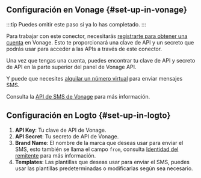 ## Configuración en Vonage \{#set-up-in-vonage}

:::tip
Puedes omitir este paso si ya lo has completado.
:::

Para trabajar con este conector, necesitarás [registrarte para obtener una cuenta](https://developer.vonage.com/en/account/guides/dashboard-management#create-and-configure-a-vonage-account) en Vonage. Esto te proporcionará una clave de API y un secreto que podrás usar para acceder a las APIs a través de este conector.

Una vez que tengas una cuenta, puedes encontrar tu clave de API y secreto de API en la parte superior del panel de Vonage API.

Y puede que necesites [alquilar un número virtual](https://developer.vonage.com/en/numbers/guides/number-management#rent-a-virtual-number) para enviar mensajes SMS.

Consulta la [API de SMS de Vonage](https://developer.vonage.com/en/messaging/sms/overview) para más información.

## Configuración en Logto \{#set-up-in-logto}

1. **API Key**: Tu clave de API de Vonage.
2. **API Secret**: Tu secreto de API de Vonage.
3. **Brand Name**: El nombre de la marca que deseas usar para enviar el SMS, esto también se llama el campo `from`, consulta [Identidad del remitente](https://developer.vonage.com/en/messaging/sms/guides/custom-sender-id) para más información.
4. **Templates**: Las plantillas que deseas usar para enviar el SMS, puedes usar las plantillas predeterminadas o modificarlas según sea necesario.
